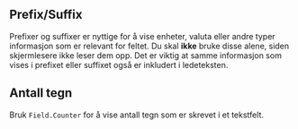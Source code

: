

<Meta of={FieldStories} />

<Primary />
<Controls />


## Prefix/Suffix

Prefixer og suffixer er nyttige for å vise enheter, valuta eller andre typer informasjon som er relevant for feltet.
Du skal **ikke** bruke disse alene, siden skjermlesere ikke leser dem opp.
Det er viktig at samme informasjon som vises i prefixet eller suffixet også er inkludert i ledeteksten.

<Canvas of={FieldStories.Affix} />

## Antall tegn

Bruk `Field.Counter` for å vise antall tegn som er skrevet i et tekstfelt.

<Canvas of={FieldStories.Counter} />
